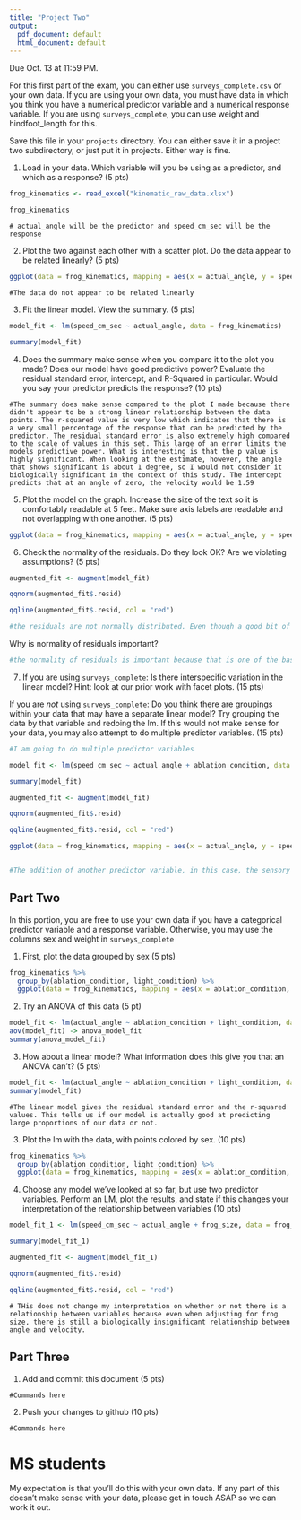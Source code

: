```yaml
---
title: "Project Two"
output:
  pdf_document: default
  html_document: default
---
```


Due Oct. 13 at 11:59 PM. 

For this first part of the exam, you can either use `surveys_complete.csv` or your own data. If you are using your own data, you must have data in which you think you have a numerical predictor variable and a numerical response variable. If you are using `surveys_complete`, you can use weight and hindfoot_length for this.

Save this file in your `projects` directory. You can either save it in a project two subdirectory, or just put it in projects. Either way is fine.


1) Load in your data. Which variable will you be using as a predictor, and which as a response? (5 pts)

```r
frog_kinematics <- read_excel("kinematic_raw_data.xlsx")

frog_kinematics
```

```
# actual_angle will be the predictor and speed_cm_sec will be the response
```

2) Plot the two against each other with a scatter plot. Do the data appear to be related linearly? (5 pts)


```r
ggplot(data = frog_kinematics, mapping = aes(x = actual_angle, y = speed_cm_sec)) +geom_point()
```

```
#The data do not appear to be related linearly
```


3) Fit the linear model. View the summary. (5 pts)


```r
model_fit <- lm(speed_cm_sec ~ actual_angle, data = frog_kinematics)

summary(model_fit)
```

4) Does the summary make sense when you compare it to the plot you made? Does our model have good predictive power? Evaluate the residual standard error, intercept, and R-Squared in particular. Would you say your predictor predicts the response?  (10 pts)


```
#The summary does make sense compared to the plot I made because there didn't appear to be a strong linear relationship between the data points. The r-squared value is very low which indicates that there is a very small percentage of the response that can be predicted by the predictor. The residual standard error is also extremely high compared to the scale of values in this set. This large of an error limits the models predictive power. What is interesting is that the p value is highly significant. When looking at the estimate, however, the angle that shows significant is about 1 degree, so I would not consider it biologically significant in the context of this study. The intercept predicts that at an angle of zero, the velocity would be 1.59
```


5) Plot the model on the graph. Increase the size of the text so it is comfortably readable at 5 feet. Make sure axis labels are readable and not overlapping with one another. (5 pts)

```r

ggplot(data = frog_kinematics, mapping = aes(x = actual_angle, y = speed_cm_sec)) +geom_point() +geom_smooth(method = "lm") +theme(text = element_text(size = 45))


```


6) Check the normality of the residuals. Do they look OK? Are we violating assumptions? (5 pts)

```r

augmented_fit <- augment(model_fit) 

qqnorm(augmented_fit$.resid)

qqline(augmented_fit$.resid, col = "red")

#the residuals are not normally distributed. Even though a good bit of them are on the line in the middle, on the two extremes, they all lie above the line. This means that we are violating assumptions that the data are linearly related, and that the data has equal variance across groups.

```

Why is normality of residuals important? 

```r

#the normality of residuals is important because that is one of the basic assumptions of linear modeling. The data itself does not have to be normally distributed, but the residuals do. Otherwise, you are trying to predict outcomes with a model that does not accurately describe the trends of your data set.

```

7) If you are using `surveys_complete`: Is there interspecific variation in the linear model? Hint: look at our prior work with facet plots. (15 pts) 

If you are *not* using  `surveys_complete`: Do you think there are groupings within your data that may have a separate linear model? Try grouping the data by that variable and redoing the lm. If this would not make sense for your data, you may also attempt to do multiple predictor variables. (15 pts)

```r
#I am going to do multiple predictor variables

model_fit <- lm(speed_cm_sec ~ actual_angle + ablation_condition, data = frog_kinematics)

summary(model_fit)

augmented_fit <- augment(model_fit) 

qqnorm(augmented_fit$.resid)

qqline(augmented_fit$.resid, col = "red")

ggplot(data = frog_kinematics, mapping = aes(x = actual_angle, y = speed_cm_sec, color = ablation_condition)) +geom_point() +scale_color_manual(values = c("red", "blue")) +geom_smooth(method = "lm")


#The addition of another predictor variable, in this case, the sensory input to the lateral line system, did not yield a response from the model that indicates it is a linear relationship, if a relationship exists at all.
```

## Part Two

In this portion, you are free to use your own data if you have a categorical predictor variable and a response variable. Otherwise, you may use the columns sex and weight in `surveys_complete`

1) First, plot the data grouped by sex (5 pts)

```r

frog_kinematics %>% 
  group_by(ablation_condition, light_condition) %>% 
  ggplot(data = frog_kinematics, mapping = aes(x = ablation_condition, y = actual_angle, color = light_condition)) +geom_point() +geom_path(aes(group = light_condition)) + scale_color_manual(values = c(Dark ="grey5", Light = "grey"))
```

2) Try an ANOVA of this data (5 pt)

```r

model_fit <- lm(actual_angle ~ ablation_condition + light_condition, data = frog_kinematics)
aov(model_fit) -> anova_model_fit
summary(anova_model_fit)

```

3) How about a linear model? What information does this give you that an ANOVA can't? (5 pts)


```r

model_fit <- lm(actual_angle ~ ablation_condition + light_condition, data = frog_kinematics)
summary(model_fit)
```

```
#The linear model gives the residual standard error and the r-squared values. This tells us if our model is actually good at predicting large proportions of our data or not.
```

3) Plot the lm with the data, with points colored by sex. (10 pts)


```r
frog_kinematics %>% 
  group_by(ablation_condition, light_condition) %>% 
  ggplot(data = frog_kinematics, mapping = aes(x = ablation_condition, y = actual_angle, color = light_condition)) +geom_point() +geom_path(aes(group = light_condition)) + scale_color_manual(values = c(Dark ="grey5", Light = "grey")) +geom_smooth(method = "lm")
```

4) Choose any model we've looked at so far, but use two predictor variables. Perform an LM, plot the results, and state if this changes your interpretation of the relationship between variables (10 pts)

```r

model_fit_1 <- lm(speed_cm_sec ~ actual_angle + frog_size, data = frog_kinematics)

summary(model_fit_1)

```

```r
augmented_fit <- augment(model_fit_1) 

qqnorm(augmented_fit$.resid)

qqline(augmented_fit$.resid, col = "red")
```

```
# THis does not change my interpretation on whether or not there is a relationship between variables because even when adjusting for frog size, there is still a biologically insignificant relationship between angle and velocity.
```

## Part Three


1) Add and commit this document (5 pts)

```
#Commands here
```

2) Push your changes to github (10 pts)

```
#Commands here
```



# MS students

My expectation is that you'll do this with your own data. If any part of this doesn't make sense with your data, please get in touch ASAP so we can work it out.

